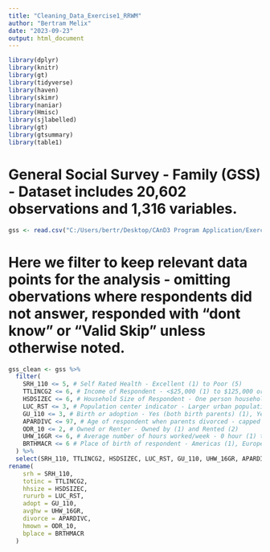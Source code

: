```yaml
---
title: "Cleaning_Data_Exercise1_RRWM"
author: "Bertram Melix"
date: "2023-09-23"
output: html_document
---
```


```r
library(dplyr)
library(knitr)
library(gt)
library(tidyverse)
library(haven)
library(skimr)
library(naniar)
library(Hmisc)
library(sjlabelled)
library(gt)
library(gtsummary)
library(table1)
```


# General Social Survey - Family (GSS) - Dataset includes 20,602 observations and 1,316 variables. 
```r
gss <- read.csv("C:/Users/bertr/Desktop/CAnD3 Program Application/Exercise1/CAND3 Data/CAND3 Data/GSS 2017 - Family, Cycle 31/gss-12M0025-E-2017-c-31_F1.csv")
```


# Here we filter to keep relevant data points for the analysis - omitting obervations where respondents did not answer, responded with "dont know" or "Valid Skip" unless otherwise noted. 
```r
gss_clean <- gss %>%
  filter(
    SRH_110 <= 5, # Self Rated Health - Excellent (1) to Poor (5)
    TTLINCG2 <= 6, # Income of Respondent - <$25,000 (1) to $125,000 or more (5) 
    HSDSIZEC <= 6, # Household Size of Respondent - One person household (1) to Six or more person household (6)
    LUC_RST <= 3, # Population center indicator - Larger urban population centres (1), Rural areas and small population centres (2), Prince Edward Island (3)
    GU_110 <= 3, # Birth or adoption - Yes (both birth parents) (1), Yes (both adoptive parents (2), No (3)
    APARDIVC <= 97, # Age of respondent when parents divorced - capped at age 35 and older (0-35yrs), Valid Skip (96), &  Don't Know (97)
    ODR_10 <= 2, # Owned or Renter - Owned by (1) and Rented (2)
    UHW_16GR <= 6, # Average number of hours worked/week - 0 hour (1) to 50.1 hours and more (5), Valid Skip (6)? 
    BRTHMACR <= 6 # Place of birth of respondent - Americas (1), Europe (2), Africa (3), Asia (4), Oceania and others (5)
  ) %>%
  select(SRH_110, TTLINCG2, HSDSIZEC, LUC_RST, GU_110, UHW_16GR, APARDIVC, ODR_10, BRTHMACR)  %>%
rename(
    srh = SRH_110, 
    totinc = TTLINCG2, 
    hhsize = HSDSIZEC, 
    rururb = LUC_RST, 
    adopt = GU_110, 
    avghw = UHW_16GR, 
    divorce = APARDIVC, 
    hmown = ODR_10, 
    bplace = BRTHMACR
  )
```

